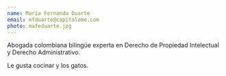```yaml
---
name: María Fernanda Duarte
email: mfduarte@capitaleme.com
photo: mafeduarte.jpg
---
```

Abogada colombiana bilingüe experta en Derecho de Propiedad Intelectual y Derecho Administrativo.

Le gusta cocinar y los gatos.